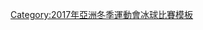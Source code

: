 {{IceHockeybox
| date        = 2017年2月20日
| time        = 19:00<br />{{v|2017 Asian Winter Games Men's ice hockey division 1 game 6}}
| team1       = {{ih-rt|HKG}}
| team2       = '''{{ih|TPE}}'''
| score       = 4–5
| periods     = (3–0, 0–3, 1–1, 0–0, 0–1)
| reference   = http://info.sapporo2017.org/ddr/12017100/IH/IH/M/401/00/1/06/OFFICIALGAMEREPORT.pdf
| goals1      = 
| goals2      = 
| shots1      = 19
| shots2      = 39
| penalties1  = 28
| penalties2  = 14
| soshots1    = 
| soshots2    = 
| stadium     = [[美香保體育館]]
| attendance  = 180
| bg          = 
}}<noinclude>
[[Category:2017年亞洲冬季運動會冰球比賽模板]]
</noinclude>